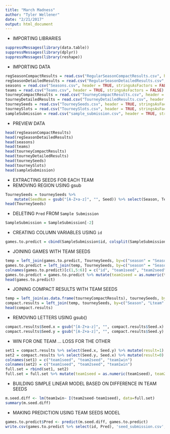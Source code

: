 ```yaml
---
title: "March Madness"
author: "Tyler Wellener"
date: "2/21/2017"
output: html_document
---
```

+  IMPORTING LIBRARIES
```r
suppressMessages(library(data.table))
suppressMessages(library(dplyr))
suppressMessages(library(reshape))
```

+  IMPORTING DATA
```r
regSeasonCompactResults = read.csv("RegularSeasonCompactResults.csv", header = TRUE, stringsAsFactors = FALSE)
regSeasonDetailedResults = read.csv("RegularSeasonDetailedResults.csv", header = TRUE, stringsAsFactors = FALSE)
seasons = read.csv("Seasons.csv", header = TRUE, stringsAsFactors = FALSE)
teams = read.csv("Teams.csv", header = TRUE, stringsAsFactors = FALSE)
tourneyCompactResults = read.csv("TourneyCompactResults.csv", header = TRUE, stringsAsFactors = FALSE)
tourneyDetailedResults = read.csv("TourneyDetailedResults.csv", header = TRUE, stringsAsFactors = FALSE)
tourneySeeds = read.csv("TourneySeeds.csv", header = TRUE, stringsAsFactors = FALSE)
tourneySlots = read.csv("TourneySlots.csv", header = TRUE, stringsAsFactors = FALSE)
sampleSubmission = read.csv("sample_submission.csv", header = TRUE, stringsAsFactors = FALSE)
```

+  PREVIEW DATA
```r
head(regSeasonCompactResults)
head(regSeasonDetailedResults)
head(seasons)
head(teams)
head(tourneyCompactResults)
head(tourneyDetailedResults)
head(tourneySeeds)
head(tourneySlots)
head(sampleSubmission)
```

+  EXTRACTING SEEDS FOR EACH TEAM
+  REMOVING REGION USING gsub
```r
TourneySeeds = tourneySeeds %>% 
    mutate(SeedNum = gsub("[A-Z+a-z]", "", Seed)) %>% select(Season, Team, SeedNum)
head(TourneySeeds)
```

+  DELETING `Pred` FROM `Sample Submission`
```r
SampleSubmission = SampleSubmission[-2]
```

+  CREATING COLUMN VARIABLES USING `id`
```r
games.to.predict = cbind(SampleSubmission$id, colsplit(SampleSubmission$id, split = "_", names = c('season', 'team1', 'team2')))   
```

+  JOINING GAMES WITH TEAM SEEDS
```r
temp = left_join(games.to.predict, TourneySeeds, by=c("season" = "Season", "team1" = "Team"))
games.to.predict = left_join(temp, TourneySeeds, by=c("season" = "Season", "team2" = "Team"))
colnames(games.to.predict)[c(1,5:6)] = c("id", "team1seed", "team2seed")
games.to.predict = games.to.predict %>% mutate(team1seed = as.numeric(team1seed), team2seed = as.numeric(team2seed))
head(games.to.predict)
```

+  JOINING COMPACT RESULTS WITH TEAM SEEDS
```r
temp = left_join(as.data.frame(tourneyCompactResults), tourneySeeds, by=c("Season", "Wteam" = "Team"))
compact.results = left_join(temp, tourneySeeds, by=c("Season", "Lteam" = "Team"))
head(compact.results)
```

+  REMOVING LETTERS USING gsub()
```r
compact.results$Seed.x = gsub("[A-Z+a-z]", "", compact.results$Seed.x)
compact.results$Seed.y = gsub("[A-Z+a-z]", "", compact.results$Seed.y)
```

+  WIN FOR ONE TEAM ... LOSS FOR THE OTHER
```r
set1 = compact.results %>% select(Seed.x, Seed.y) %>% mutate(result=1)
set2 = compact.results %>% select(Seed.y, Seed.x) %>% mutate(result=0)
colnames(set1) = c("team1seed", "team2seed", "team1win")
colnames(set2) = c("team1seed", "team2seed", "team1win")
full.set = rbind(set1, set2)
full.set = full.set %>% mutate(team1seed = as.numeric(team1seed), team2seed = as.numeric(team2seed))
```

+  BUILDING SIMPLE LINEAR MODEL BASED ON DIFFERENCE IN TEAM SEEDS
```r
m.seed.diff <- lm(team1win~ I(team2seed-team1seed), data=full.set)
summary(m.seed.diff)
```

+  MAKING PREDICTION USING TEAM SEEDS MODEL
```r
games.to.predict$Pred <- predict(m.seed.diff, games.to.predict)
write.csv(games.to.predict %>% select(id, Pred), 'seed_submission.csv', row.names=FALSE)
```

